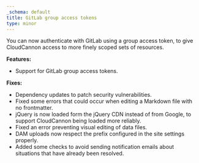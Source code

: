```yaml
---
_schema: default
title: GitLab group access tokens
type: minor
---
```

You can now authenticate with GitLab using a group access token, to give CloudCannon access to more finely scoped sets of resources.

**Features:**

* Support for GitLab group access tokens.

**Fixes:**

* Dependency updates to patch security vulnerabilities.
* Fixed some errors that could occur when editing a Markdown file with no frontmatter.
* jQuery is now loaded form the jQuery CDN instead of from Google, to support CloudCannon being loaded more reliably.
* Fixed an error preventing visual editing of data files.
* DAM uploads now respect the prefix configured in the site settings properly.
* Added some checks to avoid sending notification emails about situations that have already been resolved.&nbsp;